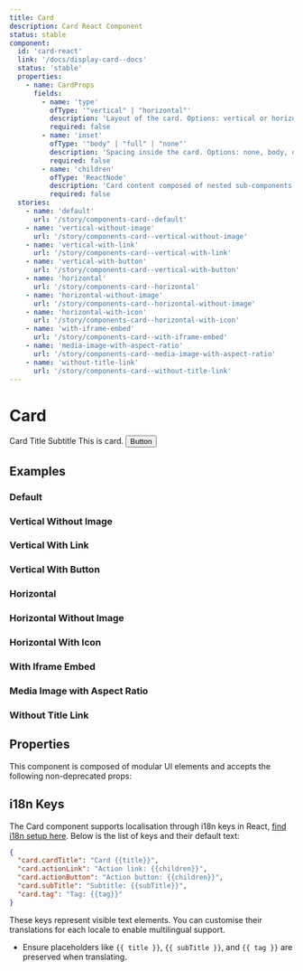 ```yaml
---
title: Card
description: Card React Component
status: stable
component:
  id: 'card-react'
  link: '/docs/display-card--docs'
  status: 'stable'
  properties:
    - name: CardProps
      fields:
        - name: 'type'
          ofType: '"vertical" | "horizontal"'
          description: 'Layout of the card. Options: vertical or horizontal.'
          required: false
        - name: 'inset'
          ofType: '"body" | "full" | "none"'
          description: 'Spacing inside the card. Options: none, body, or full.'
          required: false
        - name: 'children'
          ofType: 'ReactNode'
          description: 'Card content composed of nested sub-components like <CardMedia>, <CardHeader>, <CardDescription>, <CardTag> and <CardAction>'
          required: false
  stories:
    - name: 'default'
      url: '/story/components-card--default'
    - name: 'vertical-without-image'
      url: '/story/components-card--vertical-without-image'
    - name: 'vertical-with-link'
      url: '/story/components-card--vertical-with-link'
    - name: 'vertical-with-button'
      url: '/story/components-card--vertical-with-button'
    - name: 'horizontal'
      url: '/story/components-card--horizontal'
    - name: 'horizontal-without-image'
      url: '/story/components-card--horizontal-without-image'
    - name: 'horizontal-with-icon'
      url: '/story/components-card--horizontal-with-icon'
    - name: 'with-iframe-embed'
      url: '/story/components-card--with-iframe-embed'
    - name: 'media-image-with-aspect-ratio'
      url: '/story/components-card--media-image-with-aspect-ratio'
    - name: 'without-title-link'
      url: '/story/components-card--without-title-link'
---
```


# Card

<Section current="react">

<ComponentPreview>
  <Card type="vertical">
    <CardMedia
      media={{
        type: 'image',
        config: {
          src: 'https://placeholderjs.com/400x300',
        },
      }}
    />
    <CardContainer>
      <CardHeader>
        <CardTitle>
          <Link href="#">Card Title</Link>
        </CardTitle>
        <CardSubtitle>Subtitle</CardSubtitle>
        <CardTag text="New" type="info" />
      </CardHeader>
      <CardDescription>This is card.</CardDescription>
      <CardAction>
        <Button variant="secondary">Button</Button>
      </CardAction>
    </CardContainer>
  </Card>
</ComponentPreview>

## Examples

### Default

<StorybookFrame
  className="h-[356px]"
  componentId="card-react"
  story="default"
/>

### Vertical Without Image

<StorybookFrame
  className="h-[356px]"
  componentId="card-react"
  story="vertical-without-image"
/>

### Vertical With Link

<StorybookFrame
  className="h-[630px]"
  componentId="card-react"
  story="vertical-with-link"
/>

### Vertical With Button

<StorybookFrame
  className="h-[640px]"
  componentId="card-react"
  story="vertical-with-button"
/>

### Horizontal

<StorybookFrame
  className="h-[356px]"
  componentId="card-react"
  story="horizontal"
/>

### Horizontal Without Image

<StorybookFrame
  className="h-[356px]"
  componentId="card-react"
  story="horizontal-without-image"
/>

### Horizontal With Icon

<StorybookFrame
  className="h-[356px]"
  componentId="card-react"
  story="horizontal-with-icon"
/>

### With Iframe Embed

<StorybookFrame
  className="h-[400px]"
  componentId="card-react"
  story="with-iframe-embed"
/>

### Media Image with Aspect Ratio

<StorybookFrame
  className="h-[356px]"
  componentId="card-react"
  story="media-image-with-aspect-ratio"
/>

### Without Title Link

<StorybookFrame
  className="h-[356px]"
  componentId="card-react"
  story="without-title-link"
/>

## Properties

This component is composed of modular UI elements and accepts the following non-deprecated props:

<ComponentPropertiesTable componentId="card-react" />

## i18n Keys

The Card component supports localisation through i18n keys in React, [find i18n setup here](/components/setup-guides/react/#internationalisation-i18n-guidelines). Below is the list of keys and their default text:

```json
{
  "card.cardTitle": "Card {{title}}",
  "card.actionLink": "Action link: {{children}}",
  "card.actionButton": "Action button: {{children}}",
  "card.subTitle": "Subtitle: {{subTitle}}",
  "card.tag": "Tag: {{tag}}"
}
```

These keys represent visible text elements. You can customise their translations for each locale to enable multilingual support.

- Ensure placeholders like `{{ title }}`, `{{ subTitle }}`, and `{{ tag }}` are preserved when translating.

</Section>

